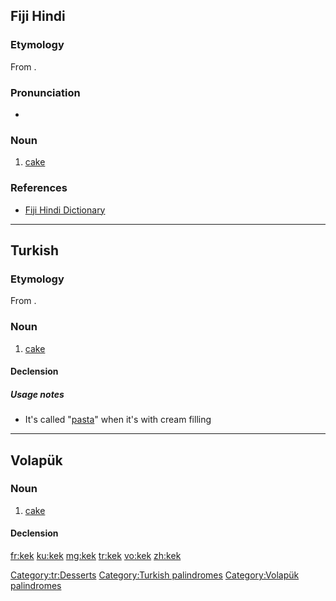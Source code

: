 {{also|kék}}
==Fiji Hindi==

===Etymology===
From {{etyl|en|hif}} {{term|cake}}.

===Pronunciation===
* {{IPA|/keːk/|lang=hif}}

===Noun===
{{infl|hif|noun}}

# [[cake]]

===References===
* [http://www.geocities.com/fijihindi/FijiHindiEnglishDict.htm#k Fiji Hindi Dictionary]

----

==Turkish==

===Etymology===
From {{etyl|en|tr}} {{term|cake|lang=en}}.

===Noun===
{{tr-noun|i|ler}}

# [[cake]]

====Declension====
{{tr-noun-c|e|t}}

=====Usage notes=====
* It's called "[[pasta]]" when it's with cream filling

[[Category:tr:Desserts]]
[[Category:Turkish palindromes]]

----

==Volapük==

===Noun===
{{vo-noun}}

# [[cake]]

====Declension====
{{vo-decl-noun}}

[[Category:Volapük palindromes]]

[[fr:kek]]
[[ku:kek]]
[[mg:kek]]
[[tr:kek]]
[[vo:kek]]
[[zh:kek]]